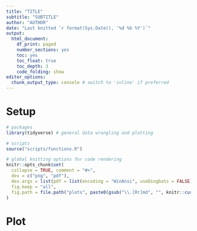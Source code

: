 ```yaml
---
title: "TITLE"
subtitle: "SUBTITLE"
author: "AUTHOR"
date: "Last knitted `r format(Sys.Date(), '%d %b %Y')`"
output:
  html_document: 
    df_print: paged
    number_sections: yes
    toc: yes
    toc_float: true
    toc_depth: 3
    code_folding: show
editor_options:
  chunk_output_type: console # switch to 'inline' if preferred
---
```


# Setup

```r
# packages
library(tidyverse) # general data wrangling and plotting

# scripts
source("scripts/functions.R")

# global knitting options for code rendering
knitr::opts_chunk$set(
  collapse = TRUE, comment = "#>",
  dev = c("png", "pdf"),
  dev.args = list(pdf = list(encoding = "WinAnsi", useDingbats = FALSE)),
  fig.keep = "all",
  fig.path = file.path("plots", paste0(gsub("\\.[Rr]md", "", knitr::current_input()), "_"))
)
```

# Plot

```r

```



